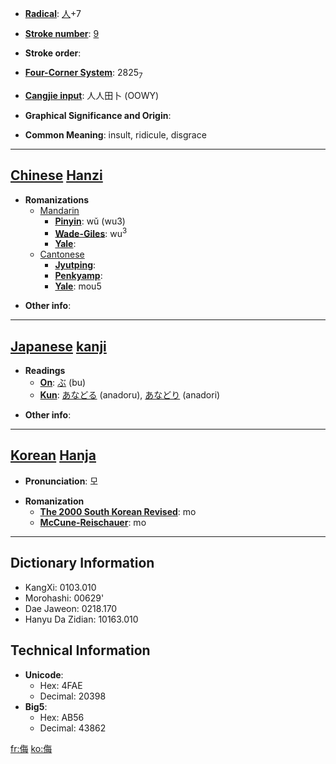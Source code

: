* '''[[Wiktionary:Chinese radical index| Radical]]''': [[Wiktionary:Chinese radical index 人|人]]+7

* '''[[Wiktionary:Chinese total strokes index|Stroke number]]''': [[Wiktionary:Chinese total strokes index 9|9]]

* '''Stroke order''': 

* '''[[Wiktionary:Chinese four corner index|Four-Corner System]]''': 2825<sub>7</sub>

* '''[[Wiktionary:Chinese Cangjie index|Cangjie input]]''': 人人田卜 (OOWY)

* '''Graphical Significance and Origin''': 

* '''Common Meaning''': insult, ridicule, disgrace

----

== [[Chinese]] [[Hanzi]] ==

* '''Romanizations'''
** [[Mandarin]]
*** '''[[Pinyin]]''': wǔ (wu3)
*** '''[[Wade-Giles]]''': wu<sup>3</sup>
*** '''[[Yale]]''': 
**[[Cantonese]]
***'''[[Jyutping]]''':
***'''[[Penkyamp]]''': 
***'''[[Yale]]''': mou5

* '''Other info''': 

----

== [[Japanese]] [[kanji]] ==

* '''Readings'''
** '''[[On]]''': [[ぶ]] (bu)
** '''[[Kun]]''': [[あなどる]] (anadoru), [[あなどり]] (anadori)

* '''Other info''':  

----

== [[Korean]] [[Hanja]] ==

* '''Pronunciation''': 모

* '''Romanization'''
** '''[[The 2000 South Korean Revised Romanization|The 2000 South Korean Revised]]''': mo
** '''[[McCune-Reischauer]]''': mo

----

== Dictionary Information ==

* KangXi: 0103.010
* Morohashi: 00629'
* Dae Jaweon: 0218.170
* Hanyu Da Zidian: 10163.010

== Technical Information ==

* '''Unicode''':
** Hex: 4FAE
** Decimal: 20398
* '''Big5''':
** Hex: AB56
** Decimal: 43862

[[fr:侮]]
[[ko:侮]]